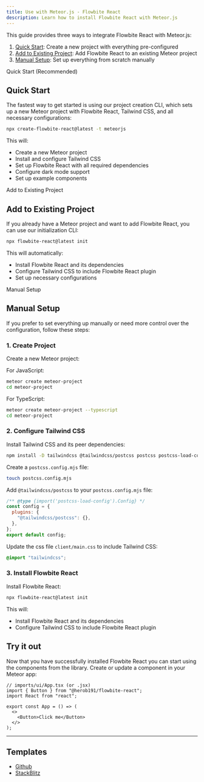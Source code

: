 ```yaml
---
title: Use with Meteor.js - Flowbite React
description: Learn how to install Flowbite React with Meteor.js
---
```


This guide provides three ways to integrate Flowbite React with Meteor.js:

1. [Quick Start](#quick-start): Create a new project with everything pre-configured
2. [Add to Existing Project](#add-to-existing-project): Add Flowbite React to an existing Meteor project
3. [Manual Setup](#manual-setup): Set up everything from scratch manually

<TextDivider>Quick Start (Recommended)</TextDivider>

## Quick Start

The fastest way to get started is using our project creation CLI, which sets up a new Meteor project with Flowbite React, Tailwind CSS, and all necessary configurations:

```bash
npx create-flowbite-react@latest -t meteorjs
```

This will:

- Create a new Meteor project
- Install and configure Tailwind CSS
- Set up Flowbite React with all required dependencies
- Configure dark mode support
- Set up example components

<TextDivider>Add to Existing Project</TextDivider>

## Add to Existing Project

If you already have a Meteor project and want to add Flowbite React, you can use our initialization CLI:

```bash
npx flowbite-react@latest init
```

This will automatically:

- Install Flowbite React and its dependencies
- Configure Tailwind CSS to include Flowbite React plugin
- Set up necessary configurations

<TextDivider>Manual Setup</TextDivider>

## Manual Setup

If you prefer to set everything up manually or need more control over the configuration, follow these steps:

### 1. Create Project

Create a new Meteor project:

For JavaScript:

```bash
meteor create meteor-project
cd meteor-project
```

For TypeScript:

```bash
meteor create meteor-project --typescript
cd meteor-project
```

### 2. Configure Tailwind CSS

Install Tailwind CSS and its peer dependencies:

```bash
npm install -D tailwindcss @tailwindcss/postcss postcss postcss-load-config
```

Create a `postcss.config.mjs` file:

```bash
touch postcss.config.mjs
```

Add `@tailwindcss/postcss` to your `postcss.config.mjs` file:

```js
/** @type {import('postcss-load-config').Config} */
const config = {
  plugins: {
    "@tailwindcss/postcss": {},
  },
};
export default config;
```

Update the css file `client/main.css` to include Tailwind CSS:

```css
@import "tailwindcss";
```

### 3. Install Flowbite React

Install Flowbite React:

```bash
npx flowbite-react@latest init
```

This will:

- Install Flowbite React and its dependencies
- Configure Tailwind CSS to include Flowbite React plugin

## Try it out

Now that you have successfully installed Flowbite React you can start using the components from the library. Create or update a component in your Meteor app:

```tsx
// imports/ui/App.tsx (or .jsx)
import { Button } from "@herob191/flowbite-react";
import React from "react";

export const App = () => (
  <>
    <Button>Click me</Button>
  </>
);
```

<hr />

## Templates

- [Github](https://github.com/themesberg/flowbite-react-template-meteorjs)
- [StackBlitz](https://stackblitz.com/edit/flowbite-react-template-meteorjs)
